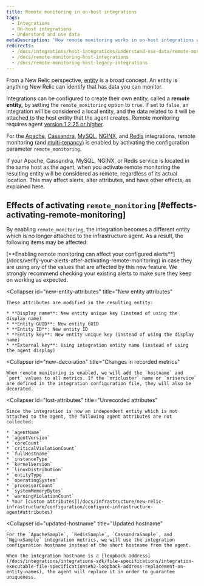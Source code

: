 ```yaml
---
title: Remote monitoring in on-host integrations
tags:
  - Integrations
  - On-host integrations
  - Understand and use data
metaDescription: 'How remote monitoring works in on-host integrations with New Relic, particularly Apache, Cassandra, MySQL, NGINX, and Redis.'
redirects:
  - /docs/integrations/host-integrations/understand-use-data/remote-monitoring-host-integrations
  - /docs/remote-monitoring-host-integrations
  - /docs/remote-monitoring-host-legacy-integrations
---
```


From a New Relic perspective, [entity](/docs/new-relic-one/use-new-relic-one/core-concepts/what-entity-new-relic#what-is-entity) is a broad concept. An entity is anything New Relic can identify that has data you can monitor.

Integrations can be configured to create their own entity, called a **remote entity,** by setting the `remote_monitoring` option to `true`. If set to `false`, an integration will be considered a local entity, and the data related to it will be attached to the host entity that the agent creates. Remote monitoring requires <InlinePopover type="infrastructure" /> agent [version 1.2.25 or higher](/docs/release-notes/infrastructure-release-notes/infrastructure-agent-release-notes).

For the [Apache](/docs/integrations/host-integrations/host-integrations-list/apache-monitoring-integration), [Cassandra](/docs/integrations/host-integrations/host-integrations-list/cassandra-monitoring-integration), [MySQL](/docs/integrations/host-integrations/host-integrations-list/mysql-monitoring-integration), [NGINX](/docs/integrations/host-integrations/host-integrations-list/nginx-monitoring-integration), and [Redis](/docs/integrations/host-integrations/host-integrations-list/redis-monitoring-integration) integrations, remote monitoring (and [multi-tenancy](/docs/integrations/host-integrations/getting-started/introduction-host-integrations#multiple-instances)) is enabled by activating the configuration parameter `remote_monitoring`.

<Callout variant="important">
  If your Apache, Cassandra, MySQL, NGINX, or Redis service is located in the same host as the agent, when you activate remote monitoring the resulting entity will be considered as remote, regardless of its actual location. This may affect alerts, alter attributes, and have other effects, as explained here.
</Callout>

## Effects of activating `remote_monitoring` [#effects-activating-remote-monitoring]

By enabling `remote_monitoring`, the integration becomes a different entity which is no longer attached to the infrastructure agent. As a result, the following items may be affected:

<CollapserGroup>
  <Collapser
    id="verify-alerts"
    title="Alert verification"
  >
    [**Enabling remote monitoring can affect your configured alerts**](/docs/verify-your-alerts-after-activating-remote-monitoring) in case they are using any of the values that are affected by this new feature. We strongly recommend checking your existing alerts to make sure they keep on working as expected.
  </Collapser>

  <Collapser
    id="new-entity-attributes"
    title="New entity attributes"
  >
    These attributes are modified in the resulting entity:

    * **Display name**: New entity unique key (instead of using the display name)
    * **Entity GUID**: New entity GUID
    * **Entity ID**: New entity ID
    * **Entity key**: New entity unique key (instead of using the display name)
    * **External key**: Using integration entity name (instead of using the agent display)
  </Collapser>

  <Collapser
    id="new-decoration"
    title="Changes in recorded metrics"
  >
    When remote monitoring is enabled, we will add the `hostname` and `port` values to all metrics. If the `nricluster` name or `nriservice` are defined in the integration configuration file, they will also be decorated.
  </Collapser>

  <Collapser
    id="lost-attributes"
    title="Unrecorded attributes"
  >
    Since the integration is now an independent entity which is not attached to the agent, the following agent attributes are not collected:

    * `agentName`
    * `agentVersion`
    * `coreCount`
    * `criticalViolationCount`
    * `fullHostname`
    * `instanceType`
    * `kernelVersion`
    * `linuxDistribution`
    * `entityType`
    * `operatingSystem`
    * `processorCount`
    * `systemMemoryBytes`
    * `warningViolationCount`
    * Your [custom attributes](/docs/infrastructure/new-relic-infrastructure/configuration/configure-infrastructure-agent#attributes)
  </Collapser>

  <Collapser
    id="updated-hostname"
    title="Updated hostname"
  >
    For the `ApacheSample`, `RedisSample`, `CassandraSample`, and `NginxSample` integration metrics, we will use the integration configuration hostname instead of the short hostname from the agent.

    When the integration hostname is a [loopback address](/docs/integrations/integrations-sdk/file-specifications/integration-executable-file-specifications#h2-loopback-address-replacement-on-entity-names), the agent will replace it in order to guarantee uniqueness.
  </Collapser>
</CollapserGroup>
